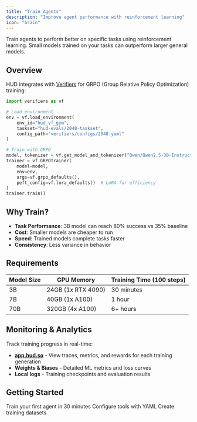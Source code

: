 ```yaml
---
title: "Train Agents"
description: "Improve agent performance with reinforcement learning"
icon: "brain"
---
```


Train agents to perform better on specific tasks using reinforcement learning. Small models trained on your tasks can outperform larger general models.

## Overview

HUD integrates with [Verifiers](https://github.com/willccbb/verifiers) for GRPO (Group Relative Policy Optimization) training:

```python
import verifiers as vf

# Load environment
env = vf.load_environment(
    env_id="hud_vf_gym",
    taskset="hud-evals/2048-taskset",
    config_path="verifiers/configs/2048.yaml"
)

# Train with GRPO
model, tokenizer = vf.get_model_and_tokenizer("Qwen/Qwen2.5-3B-Instruct")
trainer = vf.GRPOTrainer(
    model=model,
    env=env,
    args=vf.grpo_defaults(),
    peft_config=vf.lora_defaults()  # LoRA for efficiency
)
trainer.train()
```

## Why Train?

- **Task Performance**: 3B model can reach 80% success vs 35% baseline
- **Cost**: Smaller models are cheaper to run
- **Speed**: Trained models complete tasks faster
- **Consistency**: Less variance in behavior

## Requirements

<Table>
  <thead>
    <tr>
      <th>Model Size</th>
      <th>GPU Memory</th>
      <th>Training Time (100 steps)</th>
    </tr>
  </thead>
  <tbody>
    <tr>
      <td>3B</td>
      <td>24GB (1x RTX 4090)</td>
      <td>30 minutes</td>
    </tr>
    <tr>
      <td>7B</td>
      <td>40GB (1x A100)</td>
      <td>1 hour</td>
    </tr>
    <tr>
      <td>70B</td>
      <td>320GB (4x A100)</td>
      <td>6+ hours</td>
    </tr>
  </tbody>
</Table>

## Monitoring & Analytics

Track training progress in real-time:
- **[app.hud.so](https://app.hud.so)** - View traces, metrics, and rewards for each training generation
- **Weights & Biases** - Detailed ML metrics and loss curves
- **Local logs** - Training checkpoints and evaluation results

## Getting Started

<CardGroup cols={3}>
<Card title="RL Quickstart" icon="rocket" href="/train-agents/rl-quickstart">
  Train your first agent in 30 minutes
</Card>

<Card title="Config System" icon="gear" href="/train-agents/verifiers-gym">
  Configure tools with YAML
</Card>

<Card title="Datasets" icon="database" href="/train-agents/datasets">
  Create training datasets
</Card>
</CardGroup>

